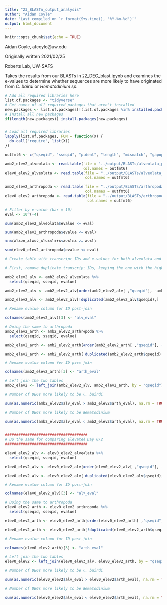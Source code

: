 ```yaml
---
title: "23_BLASTn_output_analysis"
author: "Aidan Coyle"
date: "Last compiled on `r format(Sys.time(), '%Y-%m-%d')`"
output: html_document
---
```


```r
knitr::opts_chunk$set(echo = TRUE)
```

Aidan Coyle, afcoyle@uw.edu

Originally written 2021/02/25

Roberts Lab, UW-SAFS

Takes the results from our BLASTs in 22_DEG_blast.ipynb and examines the e-values to determine whether sequences are more likely to have originated from _C. bairdi_ or _Hematodinium sp._

```r
# Add all required libraries here
list.of.packages <- "tidyverse"
# Get names of all required packages that aren't installed
new.packages <- list.of.packages[!(list.of.packages %in% installed.packages()[, "Package"])]
# Install all new packages
if(length(new.packages)) install.packages(new.packages)


# Load all required libraries
lapply(list.of.packages, FUN = function(X) {
  do.call("require", list(X))
})
```


```r

outfmt6 <- c("qseqid", "sseqid", "pident", "length", "mismatch", "gapopen", "qstart", "qend", "sstart", "send", "evalue", "bitscore")

amb2_elev2_alveolata <- read.table(file = "../output/BLASTs/alveolata_publicseqs/cbai_v2.0_amb2_vs_elev2_DEGs.tab",
                                   col.names = outfmt6)
elev0_elev2_alveolata <- read.table(file = "../output/BLASTs/alveolata_publicseqs/cbai_v2.0_elev0_vs_elev2_DEGs.tab",
                                    col.names = outfmt6)

amb2_elev2_arthropoda <- read.table(file = "../output/BLASTs/arthropoda_publicseqs/cbai_v2.0_amb2_vs_elev2_DEGs.tab",
                                    col.names = outfmt6)
elev0_elev2_arthropoda <- read.table(file = "../output/BLASTs/arthropoda_publicseqs/cbai_v2.0_elev0_vs_elev2_DEGs.tab",
                                     col.names = outfmt6)

# Filter by e-value (bar = 10)
eval <- 10^(-4)

sum(amb2_elev2_alveolata$evalue <= eval)

sum(amb2_elev2_arthropoda$evalue <= eval)

sum(elev0_elev2_alveolata$evalue <= eval)

sum(elev0_elev2_arthropoda$evalue <= eval)

# Create table with transcript IDs and e-values for both alveolata and arthropoda

# First, remove duplicate transcript IDs, keeping the one with the highest e-value

amb2_elev2_alv <- amb2_elev2_alveolata %>%
  select(qseqid, sseqid, evalue)

amb2_elev2_alv <- amb2_elev2_alv[order(amb2_elev2_alv[ ,"qseqid"], -amb2_elev2_alv[ ,"evalue"]),]

amb2_elev2_alv <- amb2_elev2_alv[!duplicated(amb2_elev2_alv$qseqid),]

# Rename evalue column for ID post-join

colnames(amb2_elev2_alv)[3] <- "alv_eval"

# Doing the same to arthropoda
amb2_elev2_arth <- amb2_elev2_arthropoda %>%
  select(qseqid, sseqid, evalue)

amb2_elev2_arth <- amb2_elev2_arth[order(amb2_elev2_arth[ ,"qseqid"], -amb2_elev2_arth[ ,"evalue"]),]

amb2_elev2_arth <- amb2_elev2_arth[!duplicated(amb2_elev2_arth$qseqid),]

# Rename evalue column for ID post-join

colnames(amb2_elev2_arth)[3] <- "arth_eval"

# Left join the two tables
amb2_elev2 <- left_join(amb2_elev2_alv, amb2_elev2_arth, by = "qseqid")

# Number of DEGs more likely to be C. bairdi

sum(as.numeric(amb2_elev2$alv_eval > amb2_elev2$arth_eval), na.rm = TRUE)

# Number of DEGs more likely to be Hematodinium

sum(as.numeric(amb2_elev2$alv_eval < amb2_elev2$arth_eval), na.rm = TRUE)


#####################################
# Do the same for comparing Elevated Day 0/2
#####################################

elev0_elev2_alv <- elev0_elev2_alveolata %>%
  select(qseqid, sseqid, evalue)

elev0_elev2_alv <- elev0_elev2_alv[order(elev0_elev2_alv[ ,"qseqid"], -elev0_elev2_alv[ ,"evalue"]),]

elev0_elev2_alv <- elev0_elev2_alv[!duplicated(elev0_elev2_alv$qseqid),]

# Rename evalue column for ID post-join

colnames(elev0_elev2_alv)[3] <- "alv_eval"

# Doing the same to arthropoda
elev0_elev2_arth <- elev0_elev2_arthropoda %>%
  select(qseqid, sseqid, evalue)

elev0_elev2_arth <- elev0_elev2_arth[order(elev0_elev2_arth[ ,"qseqid"], -elev0_elev2_arth[ ,"evalue"]),]

elev0_elev2_arth <- elev0_elev2_arth[!duplicated(elev0_elev2_arth$qseqid),]

# Rename evalue column for ID post-join

colnames(elev0_elev2_arth)[3] <- "arth_eval"

# Left join the two tables
elev0_elev2 <- left_join(elev0_elev2_alv, elev0_elev2_arth, by = "qseqid")

# Number of DEGs more likely to be C. bairdi

sum(as.numeric(elev0_elev2$alv_eval > elev0_elev2$arth_eval), na.rm = TRUE)

# Number of DEGs more likely to be Hematodinium

sum(as.numeric(elev0_elev2$alv_eval < elev0_elev2$arth_eval), na.rm = TRUE)


```